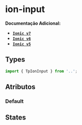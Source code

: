 
<Meta of={inputStories} />

# ion-input

**Documentação Adicional:**

- **[`Ionic v7`](https://ionicframework.com/docs/api/input)**
- **[`Ionic v6`](https://ionicframework.com/docs/v6/api/input)**
- **[`Ionic v5`](https://ionicframework.com/docs/v5/api/input)**

## Types

```ts
import { TpIonInput } from '..';
```

## Atributos

### Default

<Canvas of={inputStories.Default} />
<Controls of={inputStories.Default} />

## States

<Canvas of={statesStories.States} />

<Controls of={statesStories.States} />




